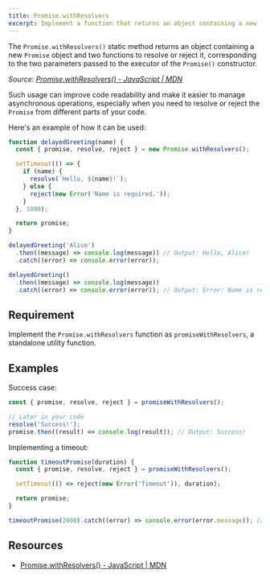 ```yaml
---
title: Promise.withResolvers
excerpt: Implement a function that returns an object containing a new `Promise` object and two functions to resolve or reject it
---
```


The `Promise.withResolvers()` static method returns an object containing a new `Promise` object and two functions to resolve or reject it, corresponding to the two parameters passed to the executor of the `Promise()` constructor.

_Source: [Promise.withResolvers() - JavaScript | MDN](https://developer.mozilla.org/en-US/docs/Web/JavaScript/Reference/Global_Objects/Promise/withResolvers)_

Such usage can improve code readability and make it easier to manage asynchronous operations, especially when you need to resolve or reject the `Promise` from different parts of your code.

Here's an example of how it can be used:

```js
function delayedGreeting(name) {
  const { promise, resolve, reject } = new Promise.withResolvers();

  setTimeout(() => {
    if (name) {
      resolve(`Hello, ${name}!`);
    } else {
      reject(new Error('Name is required.'));
    }
  }, 1000);

  return promise;
}

delayedGreeting('Alice')
  .then((message) => console.log(message)) // Output: Hello, Alice!
  .catch((error) => console.error(error));

delayedGreeting()
  .then((message) => console.log(message))
  .catch((error) => console.error(error)); // Output: Error: Name is required.
```

## Requirement

Implement the `Promise.withResolvers` function as `promiseWithResolvers`, a standalone utility function.

## Examples

Success case:

```js
const { promise, resolve, reject } = promiseWithResolvers();

// Later in your code
resolve('Success!');
promise.then((result) => console.log(result)); // Output: Success!
```

Implementing a timeout:

```js
function timeoutPromise(duration) {
  const { promise, resolve, reject } = promiseWithResolvers();

  setTimeout(() => reject(new Error('Timeout')), duration);

  return promise;
}

timeoutPromise(2000).catch((error) => console.error(error.message)); // Output after 2 seconds: Timeout
```

## Resources

- [Promise.withResolvers() - JavaScript | MDN](https://developer.mozilla.org/en-US/docs/Web/JavaScript/Reference/Global_Objects/Promise/withResolvers)
